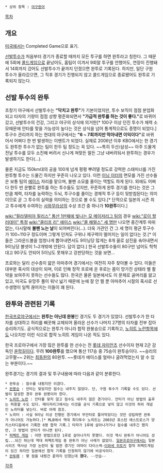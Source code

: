  * 상위 항목 : [[야구용어]]

[[목차]]
== 개요 ==
[[미국]]에서는 Completed Game으로 표기.

[[선발투수]]가 처음부터 경기가 종료할 때까지 모든 투구를 하면 완투라고 칭한다. 그 때문에 5회에 [[콜드게임]]으로 끝났어도, 홈팀이 이겨서 9회말 투구를 안했어도, 연장이 진행돼서 14회까지 갔어도 선발투수가 끝까지 던졌으면 완투로 기록된다. 하지만, 일단 구원 투수가 올라갔으면, 그 직후 경기가 진행되지 않고 콜드게임으로 종료됐어도 완투로 기록되지 않는다.

== 선발 투수의 완투 ==
초창기 야구에서 선발투수는 '''"닥치고 완투"'''가 기본이었지만, 투수 보직이 점점 분업화되고 타자의 기량이 점점 상향 평준화되면서 '''"가급적 완투를 하는 것이 좋다."'''로 바뀌어갔고, 선발투수의 건강, 그리고 야구의 상식에 의거한[* 100구 이상 던진 투수가 체력 소모때문에 안타를 맞을 가능성이 높다는 것은 상식을 넘어 통계적으로도 증명이 되었다.] 투구수 관리까지 하는 현대의 야구에서는 '''"6 ~ 7회까지만 막아내면 이익이다"'''로 바뀌어서 어쩌다 한 번 발생하는 이벤트가 되었다. 실제로 2006년 이후 KBO에서는 한 경기도 완투한 투수가 없는 팀이 한두 팀 정도는 꼭 있다. ~~특히 두산/삼성~~ 아주 드물게 전날 투수를 모두 소진해 버려서 신나게 쳐맞든 말든 그냥 내버려둬서 완투하는 경우가 발생하기도 한다(...).

물론 지금도 150km대의 공을 100개 넘게 펑펑 뿌려댈 정도로 강력한 스태미너를 가진 완투형 투수는 드물긴 하지만 꾸준히 나오고 있다. 이런 [[이닝 이터]]의 면모를 가진 선수들은 보통 팀의 [[에이스]] 자리를 맡으며, 불펜 소모를 줄이는 역할도 하게 된다. 외에도 어쩌다 한두 번 운빨로 완투를 하는 투수들도 있지만, 꾸준하게 완투 경기를 한다는 것은 그만큼 체력, 타자를 농락하는 두뇌, 투구수를 줄이는 경제적 투구 등이 뒷받침된다는 의미이므로 곧 그 투수의 실력을 의미하는 것으로 볼 수도 있다.[* 단적으로 일본의 시즌 최고 투수에게 수여하는 [[사와무라상]]의 수상 조건 중 하나가 '''10완투'''이다.]

[[wiki:"필라델피아 필리스" 통산 1만패에 빛나는 모 메이저리그 팀]]의 경우 [[wiki:"로이 할러데이" 특정]] [[wiki:"클리프 리" 에이스]] [[wiki:"콜 해멀스" 세 명]]만 나오면 중간계투 따위 없는, 다시말해 '''불펜 노는 날'''이 되어버린다(...). 더욱 가관인 건 그 세 명이 평균 투구수가 100~110구 정도이며 그렇게 던져도 구위나 제구력이 떨어지는 일이 없다는 것.[* 이들은 그라운드볼을 엄청나게 뽑아내면서도 9이닝당 많게는 8개 꼴로 삼진을 솎아내면서 9이닝당 볼넷이 1~2개밖에 안된다. 답이 없다.] 한국 선발투수들이 80구만 넘어도 헉헉대고 90구도 안되어 5이닝도 못채우고 강판당하는 것을 보면...

프로와는 달리 선수층이 얇은 아마추어 경기에서는 여전히 자주 찾아볼 수 있다. 이들은 대부분 혹사의 대상이 되며, 이로 인해 정작 프로에 온 후로는 몸이 망가진 상태라 별 활약을 보여주지 못하는 선수들도 많다. 한국은 물론 일본에서도 이 문제로 골머리를 앓고 있고, 미국도 유망주 풀이 워낙 넓기 때문에 눈에 잘 안 띌 뿐 아마추어 시절의 혹사로 선수생명이 일찍 끊어지는 이들이 꽤 된다.

== 완투와 관련된 기록 ==
[[한국프로야구]]에서는 '''완투는 아닌데 완봉'''인 경기도 두 경기가 있었다. 선발투수가 한 타자를 상대하고 허리를 삐끗해 교체되어 올라온 선수가 나머지 27명의 타자를 전부 잡아 승리하기도. 공식적으로는 완투가 아니라 합작 완봉승으로 기록하고, [[노히트 노런]]항목에도 나오지만 이런 식으로 합작 노히트 게임이 나온 적도 있다.

한국 프로야구에서 가장 많은 완투를 한 선수는 전 [[롯데 자이언츠]] 선수이자 현재 2군 감독인 [[윤학길]]이다. 무려 '''100완투'''를 했으며 통산 117승 중 75승이 완투승이다. ~~승리의 고무팔~~ 2위는 [[최동원]]의 80완투. ~~롯데가 에이스를 얼마나 굴려먹었는지 알 수 있는 부분이다.~~

완투경기는 경기의 결과 및 투구내용에 따라 다음과 같이 분류한다.
 * 완투승 : 점수를 내줬지만 이겼다.
 * [[완봉승]] : 안타는 맞았지만 점수는 내주지 않았다. 단, 구원 투수가 기록할 수도 있다. 선발이 달성한 경우 완투 완봉이라 한다.
 * [[노히트 노런]] : 안타를 맞지 않고 점수도 내주지 않은 경기이다. 안타가 아닌 방법의 출루는 허용할 수도 있다. 메이저리그에서는 이것을 공식 기록으로 넣지 않고 이것의 하위 개념인 노히터를 넣는다. 바로 아래 참조.
 * 노히터 : 사실 9이닝 이상 진행된 경기에서 무안타로 틀어막았다는 것만 성립하면 완투가 아니어도 가능하다.[* MLB에서 역대 최다투수 노히트는 2003년 휴스턴 애스트로스가 양키스타디움에서 기록한 6명 합작 기록.] 타자가 1루에 살아나가거나 점수를 내주긴 했지만, 그 방법이 안타가 아니면 된다. 
 * [[퍼펙트 게임]] : 어떤 방법으로던 1루로 살아나가지 못했다. 이것 역시 완투가 아니어도 성립...되긴 하는데 역대 퍼펙트게임 중 완투가 아닌 사례가 없었다. [[일본프로야구]]에서는 일본시리즈 역사상 가장 논란이 될 법한 경기인 야마이 다이스케-[[이와세 히토키]] 합작 퍼펙트게임이 있긴 하지만 일본에선 합작 기록을 인정하지 않기에 비공식이다.
 * [[완투패]] : 몇 점을 내줬건 끝까지 던졌는데 '''졌다.''' --안습--

[[각주]]

